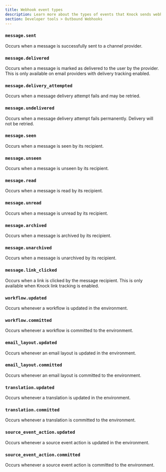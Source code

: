 ```yaml
---
title: Webhook event types
description: Learn more about the types of events that Knock sends webhook events for.
section: Developer tools > Outbound Webhooks
---
```


### `message.sent`

Occurs when a message is successfully sent to a channel provider.

<Attributes>
  <Attribute name="data" type="Message" description="The message associated." />
</Attributes>

### `message.delivered`

Occurs when a message is marked as delivered to the user by the provider. This is only available on email providers with delivery tracking enabled.

<Attributes>
  <Attribute name="data" type="Message" description="The message associated." />
</Attributes>

### `message.delivery_attempted`

Occurs when a message delivery attempt fails and may be retried.

<Attributes>
  <Attribute name="data" type="Message" description="The message associated." />
  <Attribute
    name="event_data"
    type="map"
    description="Additional information about the attempt, the total attempts, and whether or not it will be retried"
  />
</Attributes>

### `message.undelivered`

Occurs when a message delivery attempt fails permanently. Delivery will not be retried.

<Attributes>
  <Attribute name="data" type="Message" description="The message associated." />
  <Attribute
    name="event_data"
    type="map"
    description="May include additional information about the failure reason and the failure details"
  />
</Attributes>

### `message.seen`

Occurs when a message is seen by its recipient.

<Attributes>
  <Attribute name="data" type="Message" description="The message associated." />
</Attributes>

### `message.unseen`

Occurs when a message is unseen by its recipient.

<Attributes>
  <Attribute name="data" type="Message" description="The message associated." />
</Attributes>

### `message.read`

Occurs when a message is read by its recipient.

<Attributes>
  <Attribute name="data" type="Message" description="The message associated." />
</Attributes>

### `message.unread`

Occurs when a message is unread by its recipient.

<Attributes>
  <Attribute name="data" type="Message" description="The message associated." />
</Attributes>

### `message.archived`

Occurs when a message is archived by its recipient.

<Attributes>
  <Attribute name="data" type="Message" description="The message associated." />
</Attributes>

### `message.unarchived`

Occurs when a message is unarchived by its recipient.

<Attributes>
  <Attribute name="data" type="Message" description="The message associated." />
</Attributes>

### `message.link_clicked`

Occurs when a link is clicked by the message recipient. This is only available when Knock link tracking is enabled.

<Attributes>
  <Attribute name="data" type="Message" description="The message associated." />
</Attributes>

### `workflow.updated`

Occurs whenever a workflow is updated in the environment.

<Attributes>
  <Attribute
    name="data"
    type="Workflow"
    description="The workflow associated."
  />
</Attributes>

### `workflow.committed`

Occurs whenever a workflow is committed to the environment.

<Attributes>
  <Attribute
    name="data"
    type="Workflow"
    description="The workflow associated."
  />
</Attributes>

### `email_layout.updated`

Occurs whenever an email layout is updated in the environment.

<Attributes>
  <Attribute
    name="data"
    type="EmailLayout"
    description="The email layout associated."
  />
</Attributes>

### `email_layout.committed`

Occurs whenever an email layout is committed to the environment.

<Attributes>
  <Attribute
    name="data"
    type="EmailLayout"
    description="The email layout associated."
  />
</Attributes>

### `translation.updated`

Occurs whenever a translation is updated in the environment.

<Attributes>
  <Attribute
    name="data"
    type="Translation"
    description="The translation associated."
  />
</Attributes>

### `translation.committed`

Occurs whenever a translation is committed to the environment.

<Attributes>
  <Attribute
    name="data"
    type="Translation"
    description="The translation associated."
  />
</Attributes>

### `source_event_action.updated`

Occurs whenever a source event action is updated in the environment.

<Attributes>
  <Attribute
    name="data"
    type="SourceEventAction"
    description="The source event action associated."
  />
</Attributes>

### `source_event_action.committed`

Occurs whenever a source event action is committed to the environment.

<Attributes>
  <Attribute
    name="data"
    type="SourceEventAction"
    description="The translation associated."
  />
</Attributes>
